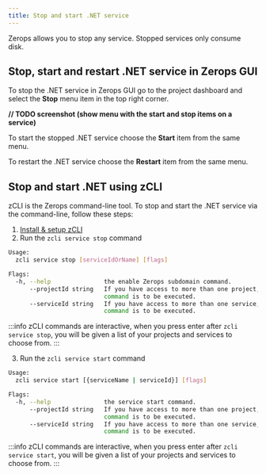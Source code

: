 ```yaml
---
title: Stop and start .NET service
---
```


Zerops allows you to stop any service. Stopped services only consume disk.

## Stop, start and restart .NET service in Zerops GUI
To stop the .NET service in Zerops GUI go to the project dashboard and select the **Stop** menu item in the top right corner.

**// TODO screenshot (show menu with the start and stop items on a service)**

To start the stopped .NET service choose the **Start** item from the same menu.

To restart the .NET service choose the **Restart** item from the same menu.

## Stop and start .NET using zCLI
zCLI is the Zerops command-line tool. To stop and start the .NET service via the command-line, follow these steps:
1. [Install & setup zCLI](/references/cli)
2. Run the `zcli service stop` command  

```sh
Usage:
  zcli service stop [serviceIdOrName] [flags]

Flags:
  -h, --help               the enable Zerops subdomain command.
      --projectId string   If you have access to more than one project, you must specify the project ID for which the
                           command is to be executed.
      --serviceId string   If you have access to more than one service, you must specify the service ID for which the
                           command is to be executed.
```
:::info
zCLI commands are interactive, when you press enter after `zcli service stop`, you will be given a list of your projects and services to choose from.
:::

3. Run the `zcli service start` command  
```sh
Usage:
  zcli service start [{serviceName | serviceId}] [flags]

Flags:
  -h, --help               the service start command.
      --projectId string   If you have access to more than one project, you must specify the project ID for which the
                           command is to be executed.
      --serviceId string   If you have access to more than one service, you must specify the service ID for which the
                           command is to be executed.
```
:::info
zCLI commands are interactive, when you press enter after `zcli service start`, you will be given a list of your projects and services to choose from.
:::
